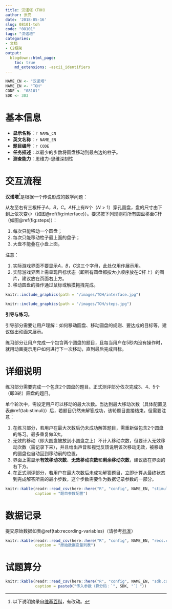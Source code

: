 ```yaml
---
title: 汉诺塔（TOH）
author: 张亮
date: '2018-05-16'
slug: 08101-toh
code: "08101"
tags: "汉诺塔"
categories:
- 文档
- C2框架
output:
  blogdown::html_page:
    toc: true
    md_extensions: -ascii_identifiers
---
```


```r
NAME_CN <- "汉诺塔"
NAME_EN <- "TOH"
CODE <- "08101"
SDK <- 303
```

# 基本信息

* **显示名称**：`r NAME_CN`
* **英文名称**：`r NAME_EN`
* **题目编号**：`r CODE`
* **任务描述**：以最少的步数将圆盘移动到最右边的柱子。
* **测查能力**：思维力-思维深刻性

# 交互流程

**汉诺塔**[^1]是根据一个传说形成的数学问题：

[^1]: 以下说明摘录自[维基百科](https://zh.wikipedia.org/wiki/汉诺塔)，有改动。

从左至右有三根杆子$A$，$B$，$C$。$A$杆上有$N$个（$N>1$）穿孔圆盘，盘的尺寸由下到上依次变小（如图\@ref(fig:interface)）。要求按下列规则将所有圆盘移至$C$杆（如图\@ref(fig:steps)）：

1. 每次只能移动一个圆盘；
1. 每次只能移动柱子最上面的盘子；
1. 大盘不能叠在小盘上面。

注意：

1. 实际游戏界面不要显示$A$，$B$，$C$这三个字母，此处仅用作展示用。
1. 实际游戏界面上需呈现目标状态（即所有圆盘都按大小顺序放在$C$杆上）的图片，建议放在页面右上方。
1. 移动圆盘的操作通过鼠标或触摸拖拽完成。

```r
knitr::include_graphics(path = "/images/TOH/interface.jpg")
```

```r
knitr::include_graphics(path = "/images/TOH/steps.jpg")
```

**引导与练习**。

引导部分需要让用户理解：如何移动圆盘、移动圆盘的规则、要达成的目标等，建议做出动画来展示。

练习部分让用户完成一个包含两个圆盘的题目，且每当用户在5秒内没有操作时，就用动画提示用户如何进行下一次移动，直到最后完成目标。

# 详细说明

练习部分需要完成一个包含2个圆盘的题目。正式测评部分依次完成3、4、5个（即3轮）圆盘的题目。

单个轮次中，需设定用户可以移动的最大次数。当达到最大移动次数（具体配置见表\@ref(tab:stimuli)）后，若题目仍然未解答成功，该轮题目直接结束。但需要注意：

1. 在练习部分，若用户在最大次数后仍未成功解答题目，需重新做包含2个圆盘的练习。最多重复做3次。
1. 无效的移动（即大圆盘被放到小圆盘之上）不计入移动次数，但要计入无效移动次数（需记录下来），并且给出声音和视觉反馈说明该次移动无效，被移动的圆盘也自动回到移动前的位置。
1. 界面上需显示**有效移动次数**、**无效移动次数**和**剩余移动次数**，建议放在界面的右下方。
1. 在正式测评部分，若用户在最大次数后未成功解答题目，立即计算从最终状态到完成解答所需的最小步数，这个步数需要作为数据记录参数的一部分。

```r
knitr::kable(readr::read_csv(here::here("R", "config", NAME_EN, "stimuli.csv")),
             caption = "题目参数配置")
```

# 数据记录

提交原始数据如表\@ref(tab:recording-variables)（请参考[标准](`r blogdown::shortcode("relref", "standard")`)）

```r
knitr::kable(readr::read_csv(here::here("R", "config", NAME_EN, "recs.csv")),
             caption = "原始数据变量列表")
```

# 试题算分

```r
knitr::kable(readr::read_csv(here::here("R", "config", NAME_EN, "sdk.csv")),
             caption = paste0("传入参数（算分码：`", SDK, "`）"))
```
